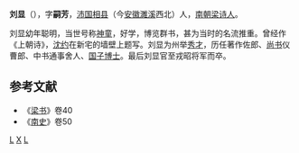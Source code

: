 '''刘显'''（{{bd|481年||543年|}}），字'''嗣芳'''，[[沛国|沛国]][[相县|相县]]（今[[安徽|安徽]][[濉溪|濉溪]]西北）人，[[南朝梁|南朝梁]][[诗人|诗人]]。

刘显幼年聪明，当世号称[[神童|神童]]，好学，博览群书，甚为当时的名流推重。曾经作《上朝诗》，[[沈约|沈约]]在新宅的墙壁上题写。刘显为州举[[秀才|秀才]]，历任著作佐郎、[[尚书|尚书]]仪曹郎、中书通事舍人、[[国子|国子]][[博士|博士]]。最后刘显官至戎昭将军而卒。
==参考文献==
* 《[[梁书|梁书]]》卷40
* 《[[南史|南史]]》卷50

[[Category:南梁官员|L]]
[[Category:刘姓|X]]
[[Category:沛国刘氏|L]]